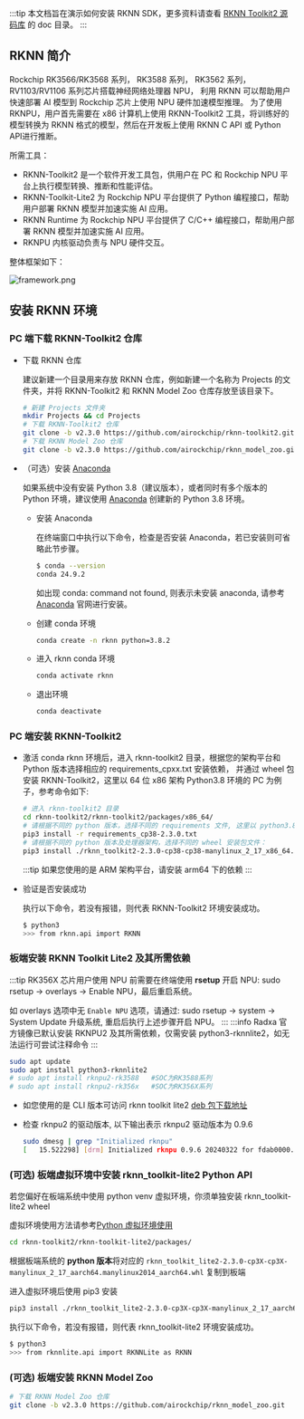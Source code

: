 :::tip
本文档旨在演示如何安装 RKNN SDK，更多资料请查看 [RKNN Toolkit2 源码库](https://github.com/rockchip-linux/rknn-toolkit2) 的 doc 目录。
:::

## RKNN 简介

Rockchip RK3566/RK3568 系列， RK3588 系列， RK3562 系列， RV1103/RV1106 系列芯片搭载神经网络处理器 NPU，
利用 RKNN 可以帮助用户快速部署 AI 模型到 Rockchip 芯片上使用 NPU 硬件加速模型推理。
为了使用 RKNPU，用户首先需要在 x86 计算机上使用 RKNN-Toolkit2 工具，将训练好的模型转换为 RKNN 格式的模型，然后在开发板上使用 RKNN C API 或 Python API进行推断。

所需工具：

- RKNN-Toolkit2 是一个软件开发工具包，供用户在 PC 和 Rockchip NPU 平台上执行模型转换、推断和性能评估。
- RKNN-Toolkit-Lite2 为 Rockchip NPU 平台提供了 Python 编程接口，帮助用户部署 RKNN 模型并加速实施 AI 应用。
- RKNN Runtime 为 Rockchip NPU 平台提供了 C/C++ 编程接口，帮助用户部署 RKNN 模型并加速实施 AI 应用。
- RKNPU 内核驱动负责与 NPU 硬件交互。

整体框架如下：

![framework.png](/img/general-tutorial/rknn/framework.webp)

## 安装 RKNN 环境

### PC 端下载 RKNN-Toolkit2 仓库

- 下载 RKNN 仓库

  建议新建一个目录用来存放 RKNN 仓库，例如新建一个名称为 Projects 的文件夹，并将
  RKNN-Toolkit2 和 RKNN Model Zoo 仓库存放至该目录下。

  ```bash
  # 新建 Projects 文件夹
  mkdir Projects && cd Projects
  # 下载 RKNN-Toolkit2 仓库
  git clone -b v2.3.0 https://github.com/airockchip/rknn-toolkit2.git
  # 下载 RKNN Model Zoo 仓库
  git clone -b v2.3.0 https://github.com/airockchip/rknn_model_zoo.git
  ```

- （可选）安装 [Anaconda](https://www.anaconda.com/)

  如果系统中没有安装 Python 3.8（建议版本），或者同时有多个版本的 Python 环境，建议使用 [Anaconda](https://www.anaconda.com/) 创建新的 Python 3.8 环境。

  - 安装 Anaconda

    在终端窗口中执行以下命令，检查是否安装 Anaconda，若已安装则可省略此节步骤。

    ```bash
    $ conda --version
    conda 24.9.2
    ```

    如出现 conda: command not found, 则表示未安装 anaconda, 请参考 [Anaconda](https://www.anaconda.com/) 官网进行安装。

  - 创建 conda 环境
    ```bash
    conda create -n rknn python=3.8.2
    ```
  - 进入 rknn conda 环境

    ```bash
    conda activate rknn
    ```

  - 退出环境
    ```bash
    conda deactivate
    ```

### PC 端安装 RKNN-Toolkit2

- 激活 conda rknn 环境后，进入 rknn-toolkit2 目录，根据您的架构平台和 Python 版本选择相应的 requirements_cpxx.txt 安装依赖，
  并通过 wheel 包安装 RKNN-Toolkit2，这里以 64 位 x86 架构 Python3.8 环境的 PC 为例子，参考命令如下:

  ```bash
  # 进入 rknn-toolkit2 目录
  cd rknn-toolkit2/rknn-toolkit2/packages/x86_64/
  # 请根据不同的 python 版本，选择不同的 requirements 文件, 这里以 python3.8 为例子
  pip3 install -r requirements_cp38-2.3.0.txt
  # 请根据不同的 python 版本及处理器架构，选择不同的 wheel 安装包文件：
  pip3 install ./rknn_toolkit2-2.3.0-cp38-cp38-manylinux_2_17_x86_64.manylinux2014_x86_64.whl
  ```

  :::tip
  如果您使用的是 ARM 架构平台，请安装 arm64 下的依赖
  :::

- 验证是否安装成功

  执行以下命令，若没有报错，则代表 RKNN-Toolkit2 环境安装成功。

  ```bash
  $ python3
  >>> from rknn.api import RKNN
  ```

### 板端安装 RKNN Toolkit Lite2 及其所需依赖

:::tip
RK356X 芯片用户使用 NPU 前需要在终端使用 **rsetup** 开启 NPU: sudo rsetup -> overlays -> Enable NPU，最后重启系统。

如 overlays 选项中无 `Enable NPU` 选项，请通过: sudo rsetup -> system -> System Update 升级系统, 重启后执行上述步骤开启 NPU。
:::
:::info
Radxa 官方镜像已默认安装 RKNPU2 及其所需依赖，仅需安装 python3-rknnlite2，如无法运行可尝试注释命令
:::

```bash
sudo apt update
sudo apt install python3-rknnlite2
# sudo apt install rknpu2-rk3588   #SOC为RK3588系列
# sudo apt install rknpu2-rk356x   #SOC为RK356X系列
```

- 如您使用的是 CLI 版本可访问 rknn toolkit lite2 [deb 包下载地址](https://github.com/radxa-pkg/rknn2/releases)

- 检查 rknpu2 的驱动版本, 以下输出表示 rknpu2 驱动版本为 0.9.6
  ```bash
  sudo dmesg | grep "Initialized rknpu"
  [   15.522298] [drm] Initialized rknpu 0.9.6 20240322 for fdab0000.npu on minor 1
  ```

### (可选) 板端虚拟环境中安装 rknn_toolkit-lite2 Python API

若您偏好在板端系统中使用 python venv 虚拟环境，你须单独安装 rknn_toolkit-lite2 wheel

虚拟环境使用方法请参考[Python 虚拟环境使用](./venv_usage)

```bash
cd rknn-toolkit2/rknn-toolkit-lite2/packages/
```

根据板端系统的 **python 版本**将对应的 `rknn_toolkit_lite2-2.3.0-cp3X-cp3X-manylinux_2_17_aarch64.manylinux2014_aarch64.whl` 复制到板端

进入虚拟环境后使用 pip3 安装

```bash
pip3 install ./rknn_toolkit_lite2-2.3.0-cp3X-cp3X-manylinux_2_17_aarch64.manylinux2014_aarch64.whl
```

执行以下命令，若没有报错，则代表 rknn_toolkit-lite2 环境安装成功。

```bash
$ python3
>>> from rknnlite.api import RKNNLite as RKNN
```

### (可选) 板端安装 RKNN Model Zoo

```bash
# 下载 RKNN Model Zoo 仓库
git clone -b v2.3.0 https://github.com/airockchip/rknn_model_zoo.git
```
